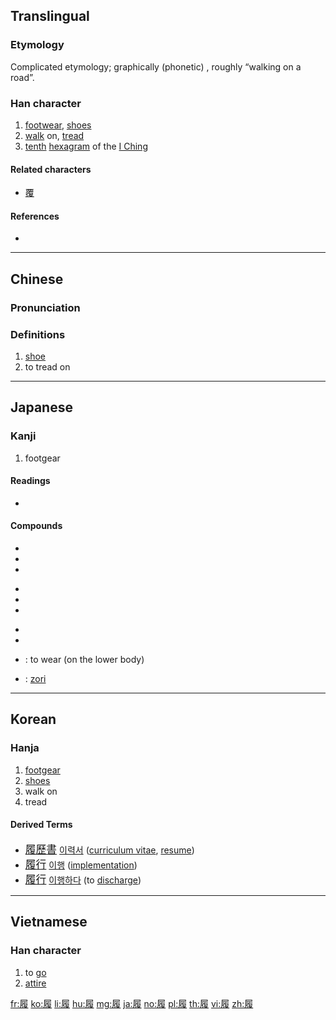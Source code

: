 {{character info/new}}
==Translingual==

===Etymology===
Complicated etymology; graphically (phonetic) {{Han compound|尸|復|t2=return}}, roughly “walking on a road”.

===Han character===
{{Han char|rn=44|rad=尸|as=12|sn=15|four=77247|canj=SHOE|ids=⿸尸復}}

# [[footwear]], [[shoes]]
# [[walk]] on, [[tread]]
# [[tenth]] [[hexagram]] of the [[I Ching]]

====Related characters====
* [[覆]]

====References====
* {{Han ref|kx=0303.410|dkj=07799|dj=0602.010|hdz=20980.030|uh=5C65|ud=23653|bh=BC69|bd=48233}}

----

==Chinese==
{{zh-forms}}

===Pronunciation===
{{zh-pron
|m=lǚ
|c=lei5,leoi5
|h=pfs=
|md=
|mn=lí
|w=
|mc=y
|oc=y
|cat=
}}

===Definitions===
{{zh-hanzi}}

# [[shoe]]
# to tread on
----

==Japanese==

===Kanji===
{{ja-kanji|grade=c|rs=尸12}}

# footgear

====Readings====
* {{ja-readings|on=[[り]] (ri)|kun=[[はく]] (haku), [[くつ]] (kutsu), [[ふむ]] (fumu)}}

====Compounds====
{{top3}}
* {{ja-r|履行|りこう}}
* {{ja-r|履修|りしゅう}}
* {{ja-r|履新|りしん}}
{{mid3}}
* {{ja-r|履践|りせん}}
* {{ja-r|履端|りたん}}
* {{ja-r|履道応乾|りどうおうけん}}
{{mid3}}
* {{ja-r|履約|りやく}}
* {{ja-r|履歴|りれき}}
* {{ja-r|履く|はく}}: to wear (on the lower body)
* {{ja-r|草履|ぞうり}}: [[zori]]
{{bottom}}

----

==Korean==

===Hanja===
{{ko-hanja|hangeul=리|rv=ri|mr=ri}}

# [[footgear]]
# [[shoes]]
# walk on
# tread

====Derived Terms====

* <big>[[履歷書]]</big> [[이력서]] ([[curriculum vitae]], [[resume]])
* <big>[[履行]]</big> [[이행]] ([[implementation]])
* <big>[[履行]]</big> [[이행하다]] (to [[discharge]])

----

==Vietnamese==

===Han character===
{{vi-hantu|[[giầy]], [[giày]], [[lí]]|rs=尸12}}

# to [[go]]
# [[attire]]

[[fr:履]]
[[ko:履]]
[[li:履]]
[[hu:履]]
[[mg:履]]
[[ja:履]]
[[no:履]]
[[pl:履]]
[[th:履]]
[[vi:履]]
[[zh:履]]